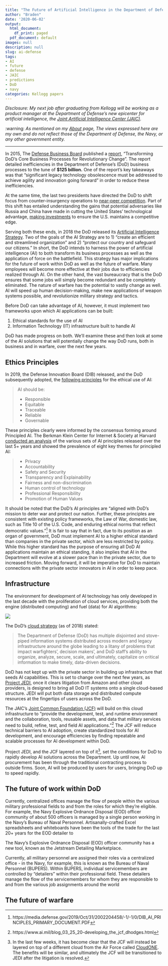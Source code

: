 ```yaml
---
title: "The Future of Artificial Intelligence in the Department of Defense"
author: "Braden"
date: '2020-06-02'
output:
  html_document:
    df_print: paged
  pdf_document: default
images: null
description: null
slug: ai-defense
tags:
- AI
- future
- defense
- JAIC
- predictions
- DoD
- navy
categories: Kellogg papers
---
```


*Disclosure: My next job after graduating from Kellogg will be working as a product manager at the Department of Defense's new epicenter for artificial intelligence, the [Joint Artificial Intelligence Center (JAIC)](www.ai.mil).*

:warning: *As mentioned on my [About](https://www.bradenlive.com/about/) page, The views expressed here are my own and do not reflect those of the Department of Defense, the Navy, or any other government entity.*

***

In 2015, The [Defense Business Board](https://dbb.defense.gov/) published a [report](https://dbb.defense.gov/Portals/35/Documents/Meetings/2015/2015-01/CBP%20Task%20Group%20Out-brief%20Slides_FINAL.pdf), "Transforming DoD's Core Business Processes for Revolutionary Change". The report detailed inefficiencies in the Department of Defense's (DoD) business processes to the tune of **$125 billion.** One of the report's key takeaways was that "significant legacy technology obsolescence must be addressed to achieve agility and innovation going forward" in order to reduce these inefficiencies.

At the same time, the last two presidents have directed the DoD to shift focus from counter-insurgency operations to [near-peer competition](https://www.defense.gov/Explore/News/Article/Article/2107397/near-peer-threats-at-highest-point-since-cold-war-dod-official-says/). Part of this shift has entailed understanding the gains that potential adversaries like Russia and China have made in cutting the United States' technological advantage, [making investments](https://www.defense.gov/Explore/News/Article/Article/1557052/us-must-act-now-to-maintain-military-technological-advantage-vice-chairman-says/) to ensure the U.S. maintains a competitive edge.

Serving both these ends, in 2018 the DoD released its [Artificial Intelligence Strategy](https://media.defense.gov/2019/Feb/12/2002088963/-1/-1/1/SUMMARY-OF-DOD-AI-STRATEGY.PDF). Two of the goals of the AI Strategy are to 1) "create an efficient and streamlined organization" and 2) "protect our country and safeguard our citizens." In short, the DoD intends to harness the power of artificial intelligence (AI) to both transform its business processes as well as the application of force on the battlefield. This strategy has major implications for the future of work within DoD as well as the future of warfare. Many employees will become more effective at their jobs due to efficiencies realized through AI. On the other hand, the vast bureaucracy that is the DoD ensures that some jobs will simply become redundant and be completely eliminated. The nature of warfare has the potential to vastly change as well. AI will speed up human decision-making, make new applications of weapon systems possible, and revolutionize military strategy and tactics.

Before DoD can take advantage of AI, however, it must implement two frameworks upon which AI applications can be built:

1. Ethical standards for the use of AI
2. Information Technology (IT) infrastructure built to handle AI

DoD has made progress on both. We'll examine these and then look at some of the AI solutions that will potentially change the way DoD runs, both in business and in warfare, over the next few years.

## Ethics Principles

In 2019, the Defense Innovation Board (DIB) released, and the DoD subsequently adopted, the [following principles](https://media.defense.gov/2019/Oct/31/2002204458/-1/-1/0/DIB_AI_PRINCIPLES_PRIMARY_DOCUMENT.PDF) for the ethical use of AI:

>AI should be:  
>
>* Responsible
* Equitable
* Traceable
* Reliable
* Governable

These principles clearly were informed by the consensus forming around Principled AI. The Berkman Klein Center for Internet & Society at Harvard [conducted an analysis](https://cyber.harvard.edu/publication/2020/principled-ai) of the various sets of AI principles released over the last 5+ years and showed the prevalence of eight key themes for principled AI:

>* Privacy
* Accountability
* Safety and Security
* Transparency and Explainability
* Fairness and non-discrimination
* Human control of technology
* Professional Responsibility
* Promotion of Human Values

It should be noted that the DoD's AI principles are "aligned with DoD's mission to deter war and protect our nation. Further, these principles are consistent with existing policy frameworks, the Law of War, domestic law, such as Title 10 of the U.S. Code, and enduring ethical norms that reflect democratic values."^[https://media.defense.gov/2019/Oct/31/2002204458/-1/-1/0/DIB_AI_PRINCIPLES_PRIMARY_DOCUMENT.PDF] It is fair to say that in fact, due to its position as an organ of government, DoD must implement AI to a higher ethical standard than companies in the private sector, which are less restricted by policy. While this higher standard has the purpose of ensuring all DoD AI applications maintain an ethical standing, it also implies that AI in the Department will evolve at a slower pace than in the private sector, due to increased friction. Moving forward, it will be imperative for DoD to maintain connections with the private sector innovators in AI in order to keep pace.

## Infrastructure

The environment for development of AI technology has only developed in the last decade with the proliferation of cloud services, providing both the engine (distributed computing) and fuel (data) for AI algorithms:


![](/posts/2020-06-02-ai-defense_files/statistic_id273818_public-cloud-services_-market-size-2009-2022.png)

The DoD's [cloud strategy](https://media.defense.gov/2019/Feb/04/2002085866/-1/-1/1/DOD-CLOUD-STRATEGY.PDF) (as of 2018) stated:

>The Department of Defense (DoD) has multiple disjointed and stove-piped information systems distributed across modern and legacy infrastructure around the globe leading to a litany of problems that impact warfighters', decision makers', and DoD staff's ability to organize, analyze, secure, scale, and ultimately, capitalize on critical information to make timely, data-driven decisions.

DoD has not kept up with the private sector in building up infrastracture that seeds AI capabilities. This is set to change over the next few years, as [Project JEDI](https://en.wikipedia.org/wiki/Joint_Enterprise_Defense_Infrastructure), once it clears litigation from Amazon and other cloud providers, is designed to bring all DoD IT systems onto a single cloud-based structure. JEDI will put both data storage and distributed compute resources at the fingertips of users across the DoD.

The JAIC's [Joint Common Foundation (JCF)](https://www.ai.mil/blog_03_25_20-developing_the_jcf_dhodges.html) will build on this cloud infrastructure to "provide the development, test, and runtime environment and the collaboration, tools, reusable assets, and data that military services need to build, refine, test, and field AI applications."^[https://www.ai.mil/blog_03_25_20-developing_the_jcf_dhodges.html] The JCF will reduce technical barriers to AI adoption, create standardized tools for AI development, and encourage efficiencies by finding repeatable and scalable processes for AI development within DoD.

Project JEDI, and the JCF layered on top of it^[In the last few weeks, it has become clear that the JCF will instead be layered on top of a different cloud from the Air Force called [CloudONE](https://breakingdefense.com/2020/05/joint-ai-center-turns-to-air-force-cloudone-as-jedi-stalls/). The benefits will be similar, and ultimately the JCF will be transitioned to JEDI after the litigation is resolved.], set the conditions for DoD to rapidly develop AI solutions across the Department. Up until now, AI procurement has been through the traditional contracting process to outside firms. Soon, AI will be produced by users for users, bringing DoD up to speed rapidly. 

## The future of work within DoD

Currently, centralized offices manage the flow of people within the various military professional fields to and from the roles for which they're eligible. For example, the Navy Explosive Ordnance Disposal (EOD) officer community of about 500 officers is managed by a single person working in the Navy's Bureau of Naval Personnel. Artisanally-crafted Excel spreadsheets and whiteboards have been the tools of the trade for the last 20+ years for the EOD detailer to 


The Navy's Explosive Ordnance Disposal (EOD) officer community has a new tool, known as the Jetstream Detailing Marketplace. 

Currently, all military personnel are assigned their roles via a centralized office - in the Navy, for example, this is known as the Bureau of Naval Personnel (BUPERS). Within BUPERS, individual servicemembers are controlled by "detailers" within their professional field. These detailers manage the flow of the servicemembers for whom they are responsible to and from the various job assignments around the world 


## The future of warfare


















